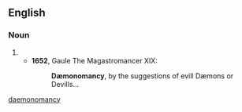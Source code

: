 {{also|daemonomancy}}
==English==

===Noun===
{{en-noun|-|dæmonomancies}}

# {{alternative spelling of|demonomancy|lang=en}}
#* '''1652''', Gaule The Magastromancer XIX:
#*: '''Dæmonomancy''', by the suggestions of evill Dæmons or Devills…

[[Category:English terms spelled with Æ|daemonomancy]]